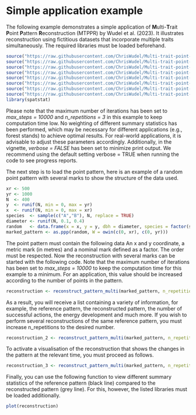# Simple application example

The following example demonstrates a simple application of **M**ulti-**T**rait **P**oint **P**attern **R**econstruction (MTPPR) by Wudel et al. (2023). It illustrates reconstruction using fictitious datasets that incorporate multiple traits simultaneously. The required libraries must be loaded beforehand.

```r
source("https://raw.githubusercontent.com/ChrisWudel/Multi-trait-point-pattern-reconstruction/main/func/reconstruct_pattern_multi.R")
source("https://raw.githubusercontent.com/ChrisWudel/Multi-trait-point-pattern-reconstruction/main/func/compute_statistics.R")
source("https://raw.githubusercontent.com/ChrisWudel/Multi-trait-point-pattern-reconstruction/main/func/dummy_transf.R")
source("https://raw.githubusercontent.com/ChrisWudel/Multi-trait-point-pattern-reconstruction/main/func/energy_fun.R")
source("https://raw.githubusercontent.com/ChrisWudel/Multi-trait-point-pattern-reconstruction/main/func/calc_moments.R")
source("https://raw.githubusercontent.com/ChrisWudel/Multi-trait-point-pattern-reconstruction/main/func/select_kernel.R")
source("https://raw.githubusercontent.com/ChrisWudel/Multi-trait-point-pattern-reconstruction/main/func/plot.rd_multi.R")
source("https://raw.githubusercontent.com/ChrisWudel/Multi-trait-point-pattern-reconstruction/main/func/sample_points.R")
library(spatstat)
```

Please note that the maximum number of iterations has been set to *max_steps = 10000* and *n_repetitions = 3* in this example to keep computation time low. No weighting of different summary statistics has been performed, which may be necessary for different applications (e.g., forest stands) to achieve optimal results. For real-world applications, it is advisable to adjust these parameters accordingly. Additionally, in the vignette, *verbose = FALSE* has been set to minimize print output. We recommend using the default setting verbose = TRUE when running the code to see progress reports.

The next step is to load the point pattern, here is an example of a random point pattern with several marks to show the structure of the data used.

```r
xr <- 500
yr <- 1000
N  <- 400
y  <- runif(N, min = 0, max = yr)
x  <- runif(N, min = 0, max = xr)
species  <- sample(c("A","B"), N, replace = TRUE)
diameter <- runif(N, 0.1, 0.4)
random   <- data.frame(x = x, y = y, dbh = diameter, species = factor(species))
marked_pattern <- as.ppp(random, W = owin(c(0, xr), c(0, yr)))
```

The point pattern must contain the following data An x and y coordinate, a metric mark (in metres) and a nominal mark defined as a factor. The order must be respected. Now the reconstruction with several marks can be started with the following code. Note that the maximum number of iterations has been set to *max_steps = 10000* to keep the computation time for this example to a minimum. For an application, this value should be increased according to the number of points in the pattern.

```r
reconstruction <- reconstruct_pattern_multi(marked_pattern, n_repetitions = 1, max_steps = 10000, issue = 5000, verbose = TRUE)
```

As a result, you will receive a list containing a variety of information, for example, the reference pattern, the reconstructed pattern, the number of successful actions, the energy development and much more. If you wish to perform several reconstructions of the same reference pattern, you must increase n_repetitions to the desired number.

```r
reconstruction_2 <- reconstruct_pattern_multi(marked_pattern, n_repetitions = 2, max_steps = 10000, issue = 5000, verbose = TRUE)
```

To activate a visualisation of the reconstruction that shows the changes in the pattern at the relevant time, you must proceed as follows.

```r
reconstruction_3 <- reconstruct_pattern_multi(marked_pattern, n_repetitions = 1, max_steps = 10000, show_graphic = TRUE, issue = 5000, verbose = TRUE) 
```

Finally, you can use the following function to view different summary statistics of the reference pattern (black line) compared to the reconstructed pattern (grey line). For this, however, the listed libraries must be loaded additionally.

```r
plot(reconstruction)
```
